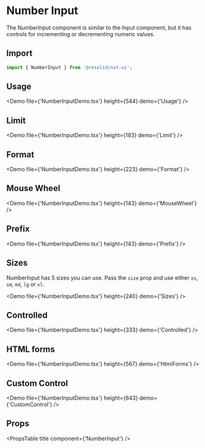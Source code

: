 # Number Input

The NumberInput component is similar to the Input component, but it has controls for incrementing or decrementing numeric values.

## Import

```javascript
import { NumberInput } from '@resolid/nxt-ui';
```

## Usage

<Demo file={'NumberInputDemo.tsx'} height={544} demo={'Usage'} />

## Limit

<Demo file={'NumberInputDemo.tsx'} height={183} demo={'Limit'} />

## Format

<Demo file={'NumberInputDemo.tsx'} height={223} demo={'Format'} />

## Mouse Wheel

<Demo file={'NumberInputDemo.tsx'} height={143} demo={'MouseWheel'} />

## Prefix

<Demo file={'NumberInputDemo.tsx'} height={143} demo={'Prefix'} />

## Sizes

NumberInput has 5 sizes you can use. Pass the `size` prop and use either `xs`, `sm`, `md`, `lg` or `xl`.

<Demo file={'NumberInputDemo.tsx'} height={240} demo={'Sizes'} />

## Controlled

<Demo file={'NumberInputDemo.tsx'} height={333} demo={'Controlled'} />

## HTML forms

<Demo file={'NumberInputDemo.tsx'} height={567} demo={'HtmlForms'} />

## Custom Control

<Demo file={'NumberInputDemo.tsx'} height={643} demo={'CustomControl'} />

## Props

<PropsTable title component={'NumberInput'} />
